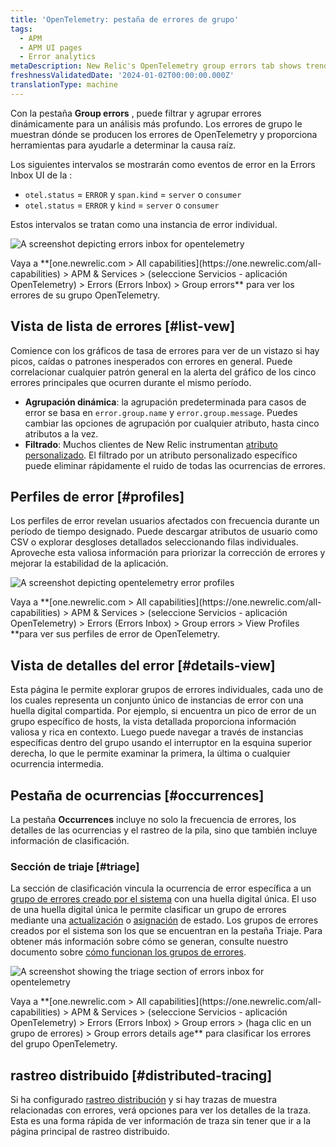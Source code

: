 ```yaml
---
title: 'OpenTelemetry: pestaña de errores de grupo'
tags:
  - APM
  - APM UI pages
  - Error analytics
metaDescription: New Relic's OpenTelemetry group errors tab shows trends and anomalies that help you compare and troubleshoot error events.
freshnessValidatedDate: '2024-01-02T00:00:00.000Z'
translationType: machine
---
```





Con la pestaña **Group errors** , puede filtrar y agrupar errores dinámicamente para un análisis más profundo. Los errores de grupo le muestran dónde se producen los errores de OpenTelemetry y proporciona herramientas para ayudarle a determinar la causa raíz.

Los siguientes intervalos se mostrarán como eventos de error en la Errors Inbox UI de la :

* `otel.status` = `ERROR` y `span.kind` = `server` o `consumer`
* `otel.status` = `ERROR` y `kind` = `server` o `consumer`

Estos intervalos se tratan como una instancia de error individual.

<img
  title="otel errors inbox"
  alt="A screenshot depicting errors inbox for opentelemetry"
  src={errorsinboxOtelErrorsInbox}
/>

<figcaption>
  Vaya a **[one.newrelic.com > All capabilities](https://one.newrelic.com/all-capabilities) > APM & Services > (seleccione Servicios - aplicación OpenTelemetry) > Errors (Errors Inbox) > Group errors** para ver los errores de su grupo OpenTelemetry.
</figcaption>

## Vista de lista de errores [#list-vew]

Comience con los gráficos de tasa de errores para ver de un vistazo si hay picos, caídas o patrones inesperados con errores en general. Puede correlacionar cualquier patrón general en la alerta del gráfico de los cinco errores principales que ocurren durante el mismo período.

* **Agrupación dinámica**: la agrupación predeterminada para casos de error se basa en `error.group.name` y `error.group.message`. Puedes cambiar las opciones de agrupación por cualquier atributo, hasta cinco atributos a la vez.
* **Filtrado**: Muchos clientes de New Relic instrumentan [atributo personalizado](/docs/data-apis/custom-data/custom-events/collect-custom-attributes/#enabling-custom). El filtrado por un atributo personalizado específico puede eliminar rápidamente el ruido de todas las ocurrencias de errores.

## Perfiles de error [#profiles]

Los perfiles de error revelan usuarios afectados con frecuencia durante un período de tiempo designado. Puede descargar atributos de usuario como CSV o explorar desgloses detallados seleccionando filas individuales. Aproveche esta valiosa información para priorizar la corrección de errores y mejorar la estabilidad de la aplicación.

<img
  title="otel error profiles"
  alt="A screenshot depicting opentelemetry error profiles"
  src={errorsinboxOtelErrorProfiles}
/>

<figcaption>
  Vaya a **[one.newrelic.com > All capabilities](https://one.newrelic.com/all-capabilities) > APM & Services > (seleccione Servicios - aplicación OpenTelemetry) > Errors (Errors Inbox) > Group errors > View Profiles **para ver sus perfiles de error de OpenTelemetry.
</figcaption>

## Vista de detalles del error [#details-view]

Esta página le permite explorar grupos de errores individuales, cada uno de los cuales representa un conjunto único de instancias de error con una huella digital compartida. Por ejemplo, si encuentra un pico de error de un grupo específico de hosts, la vista detallada proporciona información valiosa y rica en contexto. Luego puede navegar a través de instancias específicas dentro del grupo usando el interruptor en la esquina superior derecha, lo que le permite examinar la primera, la última o cualquier ocurrencia intermedia.

## Pestaña de ocurrencias [#occurrences]

La pestaña **Occurrences** incluye no solo la frecuencia de errores, los detalles de las ocurrencias y el rastreo de la pila, sino que también incluye información de clasificación.

### Sección de triaje [#triage]

La sección de clasificación vincula la ocurrencia de error específica a un [grupo de errores creado por el sistema](/docs/errors-inbox/errors-inbox/#groups) con una huella digital única. El uso de una huella digital única le permite clasificar un grupo de errores mediante una [actualización](/docs/errors-inbox/errors-inbox/#status) o [asignación](/docs/errors-inbox/errors-inbox/#assign) de estado. Los grupos de errores creados por el sistema son los que se encuentran en la pestaña Triaje. Para obtener más información sobre cómo se generan, consulte nuestro documento sobre [cómo funcionan los grupos de errores](/docs/errors-inbox/errors-inbox/#how-groups-work).

<img
  title="triage section"
  alt="A screenshot showing the triage section of errors inbox for opentelemetry"
  src={errorsinboxTriageOtelErrorsInbox}
/>

<figcaption>
  Vaya a **[one.newrelic.com > All capabilities](https://one.newrelic.com/all-capabilities) > APM & Services > (seleccione Servicios - aplicación OpenTelemetry) > Errors (Errors Inbox) > Group errors > (haga clic en un grupo de errores) > Group errors details age** para clasificar los errores del grupo OpenTelemetry.
</figcaption>

## rastreo distribuido [#distributed-tracing]

Si ha configurado [rastreo distribución](/docs/distributed-tracing/concepts/quick-start/) y si hay trazas de muestra relacionadas con errores, verá opciones para ver los detalles de la traza. Esta es una forma rápida de ver información de traza sin tener que ir a la página principal de rastreo distribuido.